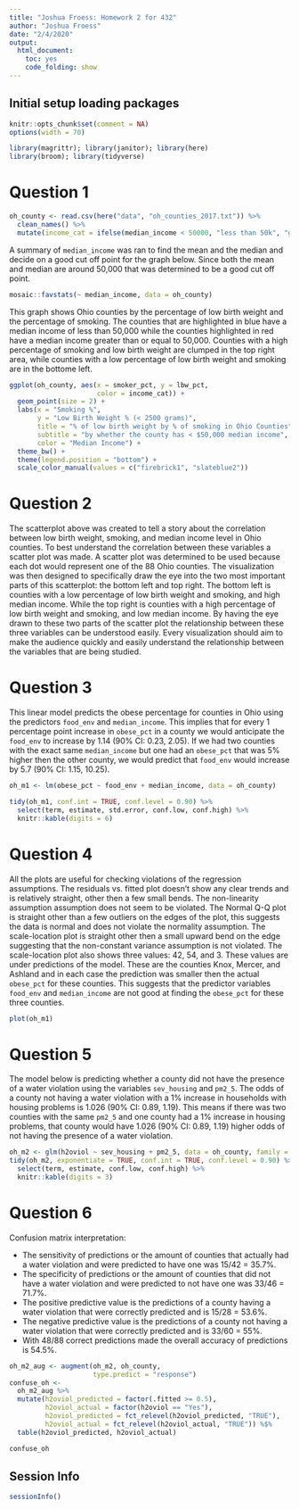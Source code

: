---
title: "Joshua Froess: Homework 2 for 432"
author: "Joshua Froess"
date: "2/4/2020"
output:
  html_document:
    toc: yes
    code_folding: show
---

## Initial setup loading packages

```{r setup, message=FALSE}
knitr::opts_chunk$set(comment = NA)
options(width = 70)
```

```{r library, message=FALSE}
library(magrittr); library(janitor); library(here)
library(broom); library(tidyverse)
```

# Question 1

```{r}
oh_county <- read.csv(here("data", "oh_counties_2017.txt")) %>%
  clean_names() %>%
  mutate(income_cat = ifelse(median_income < 50000, "less than 50k", "greater or equal to 50k"))
```

A summary of `median_income` was ran to find the mean and the median and decide on a good cut off point for the graph below. Since both the mean and median are around 50,000 that was determined to be a good cut off point.

```{r}
mosaic::favstats(~ median_income, data = oh_county)
```

This graph shows Ohio counties by the percentage of low birth weight and the percentage of smoking. The counties that are highlighted in blue have a median income of less than 50,000 while the counties highlighted in red have a median income greater than or equal to 50,000. Counties with a high percentage of smoking and low birth weight are clumped in the top right area, while counties with a low percentage of low birth weight and smoking are in the bottome left.

```{r}
ggplot(oh_county, aes(x = smoker_pct, y = lbw_pct,
                      color = income_cat)) +
  geom_point(size = 2) +
  labs(x = "Smoking %",
       y = "Low Birth Weight % (< 2500 grams)",
       title = "% of low birth weight by % of smoking in Ohio Counties",
       subtitle = "by whether the county has < $50,000 median income",
       color = "Median Income") +
  theme_bw() +
  theme(legend.position = "bottom") + 
  scale_color_manual(values = c("firebrick1", "slateblue2"))
```

# Question 2

The scatterplot above was created to tell a story about the correlation between low birth weight, smoking, and median income level in Ohio counties. To best understand the correlation between these variables a scatter plot was made. A scatter plot was determined to be used because each dot would represent one of the 88 Ohio counties. The visualization was then designed to specifically draw the eye into the two most important parts of this scatterplot: the bottom left and top right. The bottom left is counties with a low percentage of low birth weight and smoking, and high median income. While the top right is counties with a high percentage of low birth weight and smoking, and low median income. By having the eye drawn to these two parts of the scatter plot the relationship between these three variables can be understood easily. Every visualization should aim to make the audience quickly and easily understand the relationship between the variables that are being studied.

# Question 3

This linear model predicts the obese percentage for counties in Ohio using the predictors `food_env` and `median_income`. This implies that for every 1 percentage point increase in `obese_pct` in a county we would anticipate the `food_env` to increase by 1.14 (90% CI: 0.23, 2.05). If we had two counties with the exact same `median_income` but one had an `obese_pct` that was 5% higher then the other county, we would predict that `food_env` would increase by 5.7 (90% CI: 1.15, 10.25).

```{r}
oh_m1 <- lm(obese_pct ~ food_env + median_income, data = oh_county)

tidy(oh_m1, conf.int = TRUE, conf.level = 0.90) %>%
  select(term, estimate, std.error, conf.low, conf.high) %>%
  knitr::kable(digits = 6)
```

# Question 4

All the plots are useful for checking violations of the regression assumptions. The residuals vs. fitted plot doesn't show any clear trends and is relatively straight, other then a few small bends. The non-linearity assumption assumption does not seem to be violated. The Normal Q-Q plot is straight other than a few outliers on the edges of the plot, this suggests the data is normal and does not violate the normality assumption. The scale-location plot is straight other then a small upward bend on the edge suggesting that the non-constant variance assumption is not violated. The scale-location plot also shows three values: 42, 54, and 3. These values are under predictions of the model. These are the counties Knox, Mercer, and Ashland and in each case the prediction was smaller then the actual `obese_pct` for these counties. This suggests that the predictor variables `food_env` and `median_income` are not good at finding the `obese_pct` for these three counties.

```{r}
plot(oh_m1)
```

# Question 5

The model below is predicting whether a county did not have the presence of a water violation using the variables `sev_housing` and `pm2_5`. The odds of a county not having a water violation with a 1% increase in households with housing problems is 1.026 (90% CI: 0.89, 1.19). This means if there was two counties with the same `pm2_5` and one county had a 1% increase in housing problems, that county would have 1.026 (90% CI: 0.89, 1.19) higher odds of not having the presence of a water violation.

```{r}
oh_m2 <- glm(h2oviol ~ sev_housing + pm2_5, data = oh_county, family = "binomial")
tidy(oh_m2, exponentiate = TRUE, conf.int = TRUE, conf.level = 0.90) %>%
  select(term, estimate, conf.low, conf.high) %>%
  knitr::kable(digits = 3)
```

# Question 6

Confusion matrix interpretation:

- The sensitivity of predictions or the amount of counties that actually had a water violation and were predicted to have one was 15/42 = 35.7%. 
- The specificity of predictions or the amount of counties that did not have a water violation and were predicted to not have one was 33/46 = 71.7%. 
- The positive predictive value is the predictions of a county having a water violation that were correctly predicted and is 15/28 = 53.6%.
- The negative predictive value is the predictions of a county not having a water violation that were correctly predicted and is 33/60 = 55%. 
- With 48/88 correct predictions made the overall accuracy of predictions is 54.5%.

```{r}
oh_m2_aug <- augment(oh_m2, oh_county,
                     type.predict = "response")
confuse_oh <- 
  oh_m2_aug %>%
  mutate(h2oviol_predicted = factor(.fitted >= 0.5),
         h2oviol_actual = factor(h2oviol == "Yes"),
         h2oviol_predicted = fct_relevel(h2oviol_predicted, "TRUE"),
         h2oviol_actual = fct_relevel(h2oviol_actual, "TRUE")) %$%
  table(h2oviol_predicted, h2oviol_actual)

confuse_oh
```


## Session Info

```{r}
sessionInfo()
```

